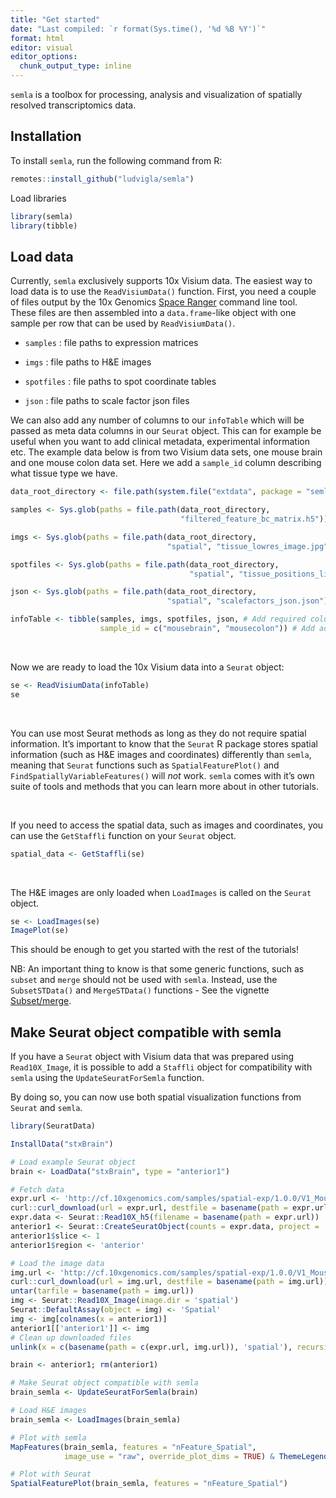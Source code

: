 ```yaml
---
title: "Get started"
date: "Last compiled: `r format(Sys.time(), '%d %B %Y')`"
format: html
editor: visual
editor_options: 
  chunk_output_type: inline
---
```


`semla` is a toolbox for processing, analysis and visualization of spatially resolved transcriptomics data.

## Installation

To install `semla`, run the following command from R:

```r
remotes::install_github("ludvigla/semla")
```

Load libraries

```r
library(semla)
library(tibble)
```

## Load data

Currently, `semla` exclusively supports 10x Visium data. The easiest way to load data is to use the `ReadVisiumData()` function. First, you need a couple of files output by the 10x Genomics [Space Ranger](https://support.10xgenomics.com/spatial-gene-expression/software/pipelines/latest/what-is-space-ranger) command line tool. These files are then assembled into a `data.frame`-like object with one sample per row that can be used by `ReadVisiumData()`.

-   `samples` : file paths to expression matrices

-   `imgs` : file paths to H&E images

-   `spotfiles` : file paths to spot coordinate tables

-   `json` : file paths to scale factor json files

We can also add any number of columns to our `infoTable` which will be passed as meta data columns in our `Seurat` object. This can for example be useful when you want to add clinical metadata, experimental information etc. The example data below is from two Visium data sets, one mouse brain and one mouse colon data set. Here we add a `sample_id` column describing what tissue type we have.

```r
data_root_directory <- file.path(system.file("extdata", package = "semla"), "*")

samples <- Sys.glob(paths = file.path(data_root_directory, 
                                      "filtered_feature_bc_matrix.h5"))

imgs <- Sys.glob(paths = file.path(data_root_directory, 
                                   "spatial", "tissue_lowres_image.jpg"))

spotfiles <- Sys.glob(paths = file.path(data_root_directory, 
                                        "spatial", "tissue_positions_list.csv"))

json <- Sys.glob(paths = file.path(data_root_directory, 
                                   "spatial", "scalefactors_json.json"))
```

```r
infoTable <- tibble(samples, imgs, spotfiles, json, # Add required columns
                    sample_id = c("mousebrain", "mousecolon")) # Add additional column
```

<br>

Now we are ready to load the 10x Visium data into a `Seurat` object:

```r
se <- ReadVisiumData(infoTable)
se
```

<br>

You can use most Seurat methods as long as they do not require spatial information. It's important to know that the `Seurat` R package stores spatial information (such as H&E images and coordinates) differently than `semla`, meaning that `Seurat` functions such as `SpatialFeaturePlot()` and `FindSpatiallyVariableFeatures()` will *not* work. `semla` comes with it's own suite of tools and methods that you can learn more about in other tutorials.

<br>

If you need to access the spatial data, such as images and coordinates, you can use the `GetStaffli` function on your `Seurat` object.

```r
spatial_data <- GetStaffli(se)
```

<br>

The H&E images are only loaded when `LoadImages` is called on the `Seurat` object.

```r
se <- LoadImages(se)
ImagePlot(se)
```

This should be enough to get you started with the rest of the tutorials!

NB: An important thing to know is that some generic functions, such as `subset` and `merge` should not be used with `semla`. Instead, use the `SubsetSTData()` and `MergeSTData()` functions - See the vignette [Subset/merge](https://ludvigla.github.io/semla/articles/subset_and_merge.html).

## Make Seurat object compatible with semla

If you have a `Seurat` object with Visium data that was prepared using `Read10X_Image`, it is possible to add a `Staffli` object for compatibility with `semla` using the `UpdateSeuratForSemla` function.

By doing so, you can now use both spatial visualization functions from `Seurat` and `semla`.

```r
library(SeuratData)
```

```r
InstallData("stxBrain")

# Load example Seurat object
brain <- LoadData("stxBrain", type = "anterior1")
```


```r
# Fetch data
expr.url <- 'http://cf.10xgenomics.com/samples/spatial-exp/1.0.0/V1_Mouse_Brain_Sagittal_Anterior/V1_Mouse_Brain_Sagittal_Anterior_filtered_feature_bc_matrix.h5'
curl::curl_download(url = expr.url, destfile = basename(path = expr.url))
expr.data <- Seurat::Read10X_h5(filename = basename(path = expr.url))
anterior1 <- Seurat::CreateSeuratObject(counts = expr.data, project = 'anterior1', assay = 'Spatial')
anterior1$slice <- 1
anterior1$region <- 'anterior'

# Load the image data
img.url <- 'http://cf.10xgenomics.com/samples/spatial-exp/1.0.0/V1_Mouse_Brain_Sagittal_Anterior/V1_Mouse_Brain_Sagittal_Anterior_spatial.tar.gz'
curl::curl_download(url = img.url, destfile = basename(path = img.url))
untar(tarfile = basename(path = img.url))
img <- Seurat::Read10X_Image(image.dir = 'spatial')
Seurat::DefaultAssay(object = img) <- 'Spatial'
img <- img[colnames(x = anterior1)]
anterior1[['anterior1']] <- img
# Clean up downloaded files
unlink(x = c(basename(path = c(expr.url, img.url)), 'spatial'), recursive = TRUE)

brain <- anterior1; rm(anterior1)
```


```r
# Make Seurat object compatible with semla
brain_semla <- UpdateSeuratForSemla(brain)

# Load H&E images
brain_semla <- LoadImages(brain_semla)

# Plot with semla
MapFeatures(brain_semla, features = "nFeature_Spatial", 
            image_use = "raw", override_plot_dims = TRUE) & ThemeLegendRight()

# Plot with Seurat
SpatialFeaturePlot(brain_semla, features = "nFeature_Spatial")
```
